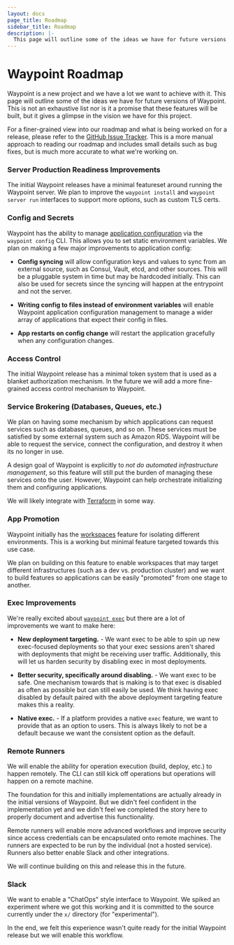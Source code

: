 ```yaml
---
layout: docs
page_title: Roadmap
sidebar_title: Roadmap
description: |-
  This page will outline some of the ideas we have for future versions of Waypoint. This is not an exhaustive list nor is it a promise that these features will be built, but it gives a glimpse in the vision we have for this project.
---
```


# Waypoint Roadmap

Waypoint is a new project and we have a lot we want to achieve with it.
This page will outline some of the ideas we have for future versions of Waypoint.
This is not an exhaustive list nor is it a promise that these features will
be built, but it gives a glimpse in the vision we have for this project.

For a finer-grained view into our roadmap and what is being worked on for
a release, please refer to the [GitHub Issue Tracker](https://github.com/hashicorp/waypoint/issues).
This is a more manual approach to reading our roadmap and includes small details
such as bug fixes, but is much more accurate to what we're working on.

### Server Production Readiness Improvements

The initial Waypoint releases have a minimal featureset around running the Waypoint server.
We plan to improve the `waypoint install` and `waypoint server run` interfaces
to support more options, such as custom TLS certs.

### Config and Secrets

Waypoint has the ability to manage [application configuration](/docs/app-config)
via the `waypoint config` CLI. This allows you to set static environment variables.
We plan on making a few major improvements to application config:

- **Config syncing** will allow configuration keys and values to sync from
  an external source, such as Consul, Vault, etcd, and other sources. This will
  be a pluggable system in time but may be hardcoded initially. This can also
  be used for secrets since the syncing will happen at the entrypoint and not the
  server.

- **Writing config to files instead of environment variables** will enable
  Waypoint application configuration management to manage a wider array of
  applications that expect their config in files.

- **App restarts on config change** will restart the application gracefully
  when any configuration changes.

### Access Control

The initial Waypoint release has a minimal token system that is used as a
blanket authorization mechanism. In the future we will add a more fine-grained
access control mechanism to Waypoint.

### Service Brokering (Databases, Queues, etc.)

We plan on having some mechanism by which applications can request services
such as databases, queues, and so on. These services must be satisfied by
some external system such as Amazon RDS. Waypoint will be able to request
the service, connect the configuration, and destroy it when its no longer
in use.

A design goal of Waypoint is explicitly to _not do automated infrastructure
management_, so this feature will still put the burden of managing these
services onto the user. However, Waypoint can help orchestrate initializing
them and configuring applications.

We will likely integrate with [Terraform](https://terraform.io) in some way.

### App Promotion

Waypoint initially has the [workspaces](/docs/workspaces) feature for
isolating different environments. This is a working but minimal feature
targeted towards this use case.

We plan on building on this feature to enable workspaces that may target
different infrastructures (such as a dev vs. production cluster) and we
want to build features so applications can be easily "promoted" from
one stage to another.

### Exec Improvements

We're really excited about [`waypoint exec`](/docs/exec) but there
are a lot of improvements we want to make here:

- **New deployment targeting.** - We want exec to be able to spin up
  new exec-focused deployments so that your exec sessions aren't shared with
  deployments that might be receiving user traffic. Additionally, this will
  let us harden security by disabling exec in most deployments.

- **Better security, specifically around disabling.** - We want exec to
  be safe. One mechanism towards that is making is to that exec is disabled
  as often as possible but can still easily be used. We think having exec
  disabled by default paired with the above deployment targeting feature makes
  this a reality.

- **Native exec.** - If a platform provides a native `exec` feature, we
  want to provide that as an option to users. This is always likely to not
  be a default because we want the consistent option as the default.

### Remote Runners

We will enable the ability for operation execution (build, deploy, etc.)
to happen remotely. The CLI can still kick off operations but operations will
happen on a remote machine.

The foundation for this and initially implementations are actually already
in the initial versions of Waypoint. But we didn't feel confident in the
implementation yet and we didn't feel we completed the story here to properly
document and advertise this functionality.

Remote runners will enable more advanced workflows and improve security
since access credentials can be encapsulated onto remote machines. The runners
are expected to be run by the individual (not a hosted service). Runners also
better enable Slack and other integrations.

We will continue building on this and release this in the future.

### Slack

We want to enable a "ChatOps" style interface to Waypoint. We spiked
an experiment where we got this working and it is committed to the source
currently under the `x/` directory (for "experimental").

In the end, we felt this experience wasn't quite ready for the initial Waypoint
release but we will enable this workflow.
